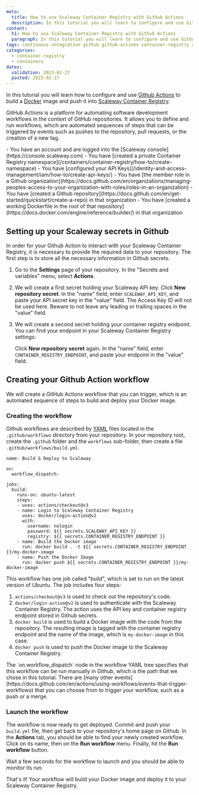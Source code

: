 ```yaml
---
meta:
  title: How to use Scaleway Container Registry with Github Actions
  description: In this tutorial you will learn to configure and use Github Actions to build Docker images and push them into Scaleway Container Registry.
content:
  h1: How to use Scaleway Container Registry with Github Actions
  paragraph: In this tutorial you will learn to configure and use Github Actions to build Docker images and push them into Scaleway Container Registry.
tags: continuous-integration github github-actions container-registry yaml
categories:
  - container-registry
  - containers
dates:
  validation: 2023-02-27
  posted: 2023-02-27
---
```


In this tutorial you will learn how to configure and use [Github Actions](https://docs.github.com/en/actions) to build a [Docker](https://www.docker.com/) image and push it into [Scaleway Container Registry](https://www.scaleway.com/en/container-registry/).

GitHub Actions is a platform for automating software development workflows in the context of GitHub repositories. It allows you to define and run workflows, which are automated sequences of steps that can be triggered by events such as pushes to the repository, pull requests, or the creation of a new tag.

<Macro id="iam-requirements" />

<Message type="requirement">
  - You have an account and are logged into the [Scaleway console](https://console.scaleway.com)
  - You have [created a private Container Registry namespace](/containers/container-registry/how-to/create-namespace)
  - You have [configured your API Keys](/identity-and-access-management/iam/how-to/create-api-keys/)
  - You have [the member role in a Github organization](https://docs.github.com/en/organizations/managing-peoples-access-to-your-organization-with-roles/roles-in-an-organization)
  - You have [created a Github repository](https://docs.github.com/en/get-started/quickstart/create-a-repo) in that organization
  - You have [created a working Dockerfile in the root of that repository](https://docs.docker.com/engine/reference/builder/) in that organization
</Message>

## Setting up your Scaleway secrets in Github

In order for your Github Action to interact with your Scaleway Container Registry, it is necessary to provide the required data to your repository. The first step is to store all the necessary information in Github secrets.

1. Go to the **Settings** page of your repository. In the "Secrets and variables" menu, select **Actions**.

2. We will create a first secret holding your Scaleway API key.
    Click **New repository secret**. In the "name" field, enter `SCALEWAY_API_KEY`, and paste your API secret key in the "value" field. The Access Key ID will not be used here.
    <Message type="important">
        Beware to not leave any leading or trailing spaces in the "value" field.
    </Message>

3. We will create a second secret holding your container registry endpoint. You can find your endpoint in your Scaleway Container Registry settings:
    <Lightbox src="scaleway-container-registry-settings.webp" alt="" />

    Click **New repository secret** again. In the "name" field, enter `CONTAINER_REGISTRY_ENDPOINT`, and paste your endpoint in the "value" field.

## Creating your Github Action workflow

We will create a GitHub Actions workflow that you can trigger, which is an automated sequence of steps to build and deploy your Docker image.

### Creating the workflow

Github workflows are described by [YAML](https://en.wikipedia.org/wiki/YAML) files located in the `.github/workflows` directory from your repository.
In your repository root, create the `.github` folder and the `workflows` sub-folder, then create a file `.github/workflows/build.yml`.

```
name: Build & Deploy to Scaleway

on:
  workflow_dispatch:

jobs:
  build:
    runs-on: ubuntu-latest
    steps:
    - uses: actions/checkout@v3
    - name: Login to Scaleway Container Registry
      uses: docker/login-action@v2
      with:
        username: nologin
        password: ${{ secrets.SCALEWAY_API_KEY }}
        registry: ${{ secrets.CONTAINER_REGISTRY_ENDPOINT }}
    - name: Build the Docker image
      run: docker build . -t ${{ secrets.CONTAINER_REGISTRY_ENDPOINT }}/my-docker-image
    - name: Push the Docker Image
      run: docker push ${{ secrets.CONTAINER_REGISTRY_ENDPOINT }}/my-docker-image
```

This workflow has one job called "build", which is set to run on the latest version of Ubuntu. The job includes four steps:

1. `actions/checkout@v3` is used to check out the repository's code.
2. `docker/login-action@v2` is used to authenticate with the Scaleway Container Registry. The action uses the API key and container registry endpoint stored in Github secrets.
3. `docker build` is used to build a Docker image with the code from the repository. The resulting image is tagged with the container registry endpoint and the name of the image, which is `my-docker-image` in this case.
4. `docker push` is used to push the Docker image to the Scaleway Container Registry.

<Message type="note">
    The `on.workflow_dispatch` node in the workflow YAML tree specifies that this workflow can be run manually in Github, which is the path that we chose in this tutorial. There are [many other events](https://docs.github.com/en/actions/using-workflows/events-that-trigger-workflows) that you can choose from to trigger your workflow, such as a push or a merge.
</Message>

### Launch the workflow

The workflow is now ready to get deployed. Commit and push your `build.yml` file, then get back to your repository's home page on Github.
In the **Actions** tab, you should be able to find your newly created workflow. Click on its name, then on the **Run workflow** menu. Finally, hit the **Run workflow** button.

<Lightbox src="scaleway-github-workflow-trigger.webp" alt="" />

Wait a few seconds for the workflow to launch and you should be able to monitor its run.

That's it! Your workflow will build your Docker image and deploy it to your Scaleway Container Registry.
